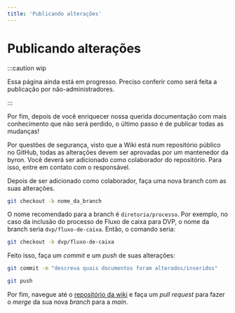 ```yaml
---
title: 'Publicando alterações'
---
```


# Publicando alterações

:::caution wip

Essa página ainda está em progresso. Preciso conferir como será feita a publicação por não-administradores.

:::

Por fim, depois de você enriquecer nossa querida documentação com mais conhecimento que não será perdido, o último passo é de publicar todas as mudanças!

Por questões de segurança, visto que a Wiki está num repositório público no GitHub, todas as alterações devem ser aprovadas por um mantenedor da byron. Você deverá ser adicionado como colaborador do repositório. Para isso, entre em contato com o responsável.

Depois de ser adicionado como colaborador, faça uma nova branch com as suas alterações.

```bash
git checkout -b nome_da_branch
```

O nome recomendado para a branch é `diretoria/processo`. Por exemplo, no caso da inclusão do processo de Fluxo de caixa para DVP, o nome da branch seria `dvp/fluxo-de-caixa`. Então, o comando seria:

```bash
git checkout -b dvp/fluxo-de-caixa
```

Feito isso, faça um _commit_ e um _push_ de suas alterações:

```bash
git commit -m "descreva quais documentos foram alterados/inseridos"

git push
```

Por fim, navegue até o [repositório da wiki](http://github.com/fabioavf/byron-wiki) e faça um _pull request_ para fazer o _merge_ da sua nova _branch_ para a _main_.
